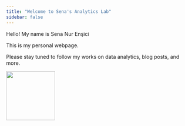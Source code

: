 ```yaml
---
title: "Welcome to Sena's Analytics Lab"
sidebar: false
---
```


Hello! My name is Sena Nur Enşici

This is my personal webpage.

Please stay tuned to follow my works on data analytics, blog posts, and more.

![](images/tumblr_ma11pbpN0j1rfjowdo1_500-01.gif){width="133"}
